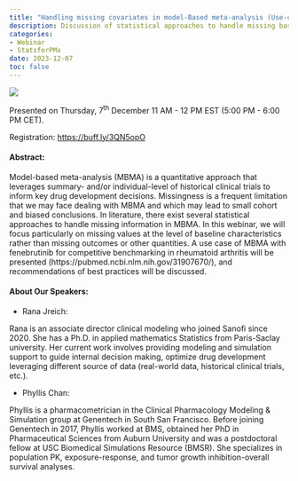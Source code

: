```yaml
---
title: "Handling missing covariates in model-Based meta-analysis (Use-case for competitive benchmarking): Rana Jreich and Phyllis Chan"
description: Discussion of statistical approaches to handle missing baseline characteristics in MBMA with a use case example for fenebrutinib in rheumatoid arthritis.
categories: 
- Webinar
- StatsforPMx
date: 2023-12-07
toc: false
---
```


![](/images/webinar-dec2023.jpeg)

Presented on Thursday, 7^th^ December 11 AM - 12 PM EST (5:00 PM - 6:00 PM CET).

Registration: <https://buff.ly/3QN5opO>

#### Abstract:
Model-based meta-analysis (MBMA) is a quantitative approach that leverages summary- and/or individual-level of historical clinical trials to inform key drug development decisions.  Missingness is a frequent limitation that we may face dealing with MBMA and which may lead to small cohort and biased conclusions. In literature, there exist several statistical approaches to handle missing information in MBMA. In this webinar, we will focus particularly on missing values at the level of baseline characteristics rather than missing outcomes or other quantities. A use case of MBMA with fenebrutinib for competitive benchmarking in rheumatoid arthritis will be presented (https://pubmed.ncbi.nlm.nih.gov/31907670/), and recommendations of best practices will be discussed.

#### About Our Speakers:

-   Rana Jreich:

Rana is an associate director clinical modeling who joined Sanofi since 2020.  She has a Ph.D. in applied mathematics Statistics from Paris-Saclay university. Her current work involves providing modeling and simulation support to guide internal decision making, optimize drug development leveraging different source of data (real-world data, historical clinical trials, etc.).

-   Phyllis Chan:

Phyllis is a pharmacometrician in the Clinical Pharmacology Modeling & Simulation group at Genentech in South San Francisco.  Before joining Genentech in 2017, Phyllis worked at BMS, obtained her PhD in Pharmaceutical Sciences from Auburn University and was a postdoctoral fellow at USC Biomedical Simulations Resource (BMSR).  She specializes in population PK, exposure-response, and tumor growth inhibition-overall survival analyses.

